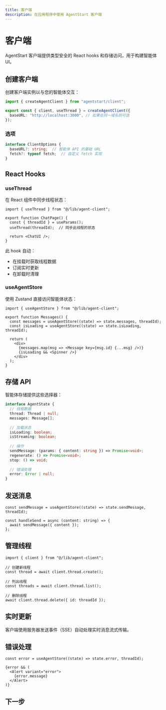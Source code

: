 ```yaml
---
title: 客户端
description: 在应用程序中使用 AgentStart 客户端
---
```


# 客户端

AgentStart 客户端提供类型安全的 React hooks 和存储访问，用于构建智能体 UI。

## 创建客户端

创建客户端实例以与您的智能体交互：

```ts title="lib/agent-client.ts"
import { createAgentClient } from "agentstart/client";

export const { client, useThread } = createAgentClient({
  baseURL: "http://localhost:3000", // 如果在同一域名则可选
});
```

### 选项

```ts
interface ClientOptions {
  baseURL?: string;  // 智能体 API 的基础 URL
  fetch?: typeof fetch;  // 自定义 fetch 实现
}
```

## React Hooks

### useThread

在 React 组件中同步线程状态：

```tsx
import { useThread } from "@/lib/agent-client";

export function ChatPage() {
  const { threadId } = useParams();
  useThread(threadId);  // 同步此线程的状态
  
  return <ChatUI />;
}
```

此 hook 自动：
- 在挂载时获取线程数据
- 订阅实时更新
- 在卸载时清理

### useAgentStore

使用 Zustand 直接访问智能体状态：

```tsx
import { useAgentStore } from "@/lib/agent-client";

export function Messages() {
  const messages = useAgentStore((state) => state.messages, threadId);
  const isLoading = useAgentStore((state) => state.isLoading, threadId);
  
  return (
    <div>
      {messages.map(msg => <Message key={msg.id} {...msg} />)}
      {isLoading && <Spinner />}
    </div>
  );
}
```

## 存储 API

智能体存储提供这些选择器：

```ts
interface AgentState {
  // 线程数据
  thread: Thread | null;
  messages: Message[];
  
  // 加载状态
  isLoading: boolean;
  isStreaming: boolean;
  
  // 操作
  sendMessage: (params: { content: string }) => Promise<void>;
  regenerate: () => Promise<void>;
  stop: () => void;
  
  // 错误处理
  error: Error | null;
}
```

## 发送消息

```tsx
const sendMessage = useAgentStore((state) => state.sendMessage, threadId);

const handleSend = async (content: string) => {
  await sendMessage({ content });
};
```

## 管理线程

```tsx
import { client } from "@/lib/agent-client";

// 创建新线程
const thread = await client.thread.create();

// 列出线程
const threads = await client.thread.list();

// 删除线程
await client.thread.delete({ id: threadId });
```

## 实时更新

客户端使用服务器发送事件（SSE）自动处理实时消息流式传输。

## 错误处理

```tsx
const error = useAgentStore((state) => state.error, threadId);

{error && (
  <Alert variant="error">
    {error.message}
  </Alert>
)}
```

## 下一步

<Cards>
  <Card title="核心概念" href="/docs/concepts/core-concepts" />
  <Card title="数据库" href="/docs/concepts/database" />
</Cards>
